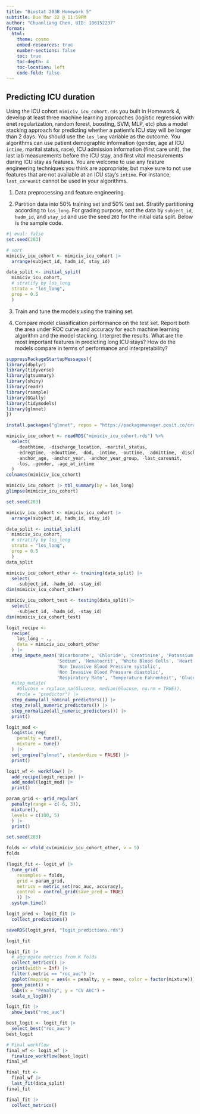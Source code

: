 ```yaml
---
title: "Biostat 203B Homework 5"
subtitle: Due Mar 22 @ 11:59PM
author: "Chuanliang Chen, UID: 106152237"
format:
  html:
    theme: cosmo
    embed-resources: true
    number-sections: false
    toc: true
    toc-depth: 4
    toc-location: left
    code-fold: false
---
```


## Predicting ICU duration

Using the ICU cohort `mimiciv_icu_cohort.rds` you built in Homework 4, develop at least three machine learning approaches (logistic regression with enet regularization, random forest, boosting, SVM, MLP, etc) plus a model stacking approach for predicting whether a patient's ICU stay will be longer than 2 days. You should use the `los_long` variable as the outcome. You algorithms can use patient demographic information (gender, age at ICU `intime`, marital status, race), ICU admission information (first care unit), the last lab measurements before the ICU stay, and first vital measurements during ICU stay as features. You are welcome to use any feature engineering techniques you think are appropriate; but make sure to not use features that are not available at an ICU stay's `intime`. For instance, `last_careunit` cannot be used in your algorithms. 

1. Data preprocessing and feature engineering.

2. Partition data into 50% training set and 50% test set. Stratify partitioning according to `los_long`. For grading purpose, sort the data by `subject_id`, `hadm_id`, and `stay_id` and use the seed `203` for the initial data split. Below is the sample code.
```r
#| eval: false
set.seed(203)

# sort
mimiciv_icu_cohort <- mimiciv_icu_cohort |>
  arrange(subject_id, hadm_id, stay_id)

data_split <- initial_split(
  mimiciv_icu_cohort, 
  # stratify by los_long
  strata = "los_long", 
  prop = 0.5
  )
```

3. Train and tune the models using the training set.

4. Compare model classification performance on the test set. Report both the area under ROC curve and accuracy for each machine learning algorithm and the model stacking. Interpret the results. What are the most important features in predicting long ICU stays? How do the models compare in terms of performance and interpretability?

```r
suppressPackageStartupMessages({
library(dbplyr)
library(tidyverse)
library(gtsummary)
library(shiny)
library(readr)
library(rsample)
library(GGally)
library(tidymodels)
library(glmnet)
})
```

```r
install.packages("glmnet", repos = "https://packagemanager.posit.co/cran/__linux__/jammy/latest")

```

```r
mimiciv_icu_cohort <- readRDS("mimiciv_icu_cohort.rds") %>%
  select(
    -deathtime, -discharge_location, -marital_status,
    -edregtime, -edouttime, -dod, -intime, -outtime, -admittime, -dischtime,
    -anchor_age, -anchor_year, -anchor_year_group, -last_careunit,
    -los, -gender, -age_at_intime
  )
colnames(mimiciv_icu_cohort)
```

```r
mimiciv_icu_cohort |> tbl_summary(by = los_long)
glimpse(mimiciv_icu_cohort)
```

```r
set.seed(203)

mimiciv_icu_cohort <- mimiciv_icu_cohort |>
  arrange(subject_id, hadm_id, stay_id)

data_split <- initial_split(
  mimiciv_icu_cohort, 
  # stratify by los_long
  strata = "los_long", 
  prop = 0.5
  )
data_split
```

```r
mimiciv_icu_cohort_other <- training(data_split) |>
  select(
    -subject_id, -hadm_id, -stay_id)
dim(mimiciv_icu_cohort_other)

mimiciv_icu_cohort_test <- testing(data_split)|>
  select(
    -subject_id, -hadm_id, -stay_id)
dim(mimiciv_icu_cohort_test)
```

```r
logit_recipe <- 
  recipe(
    los_long ~ .,
    data = mimiciv_icu_cohort_other
  ) |>
  step_impute_mean('Bicarbonate', 'Chloride', 'Creatinine', 'Potassium', 
                   'Sodium', 'Hematocrit', 'White Blood Cells', 'Heart Rate', 
                   'Non Invasive Blood Pressure systolic', 
                   'Non Invasive Blood Pressure diastolic',
                   'Respiratory Rate', 'Temperature Fahrenheit', 'Glucose') |>
  #step_mutate(
    #Glucose = replace_na(Glucose, median(Glucose, na.rm = TRUE)),
    #role = "predictor") |>
  step_dummy(all_nominal_predictors()) |>
  step_zv(all_numeric_predictors()) |> 
  step_normalize(all_numeric_predictors()) |>
  print()
```

```r
logit_mod <- 
  logistic_reg(
    penalty = tune(), 
    mixture = tune()
  ) |> 
  set_engine("glmnet", standardize = FALSE) |>
  print()
```

```r
logit_wf <- workflow() |>
  add_recipe(logit_recipe) |>
  add_model(logit_mod) |>
  print()
```

```r
param_grid <- grid_regular(
  penalty(range = c(-6, 3)), 
  mixture(),
  levels = c(100, 5)
  ) |>
  print()
```

```r
set.seed(203)

folds <- vfold_cv(mimiciv_icu_cohort_other, v = 5)
folds
```

```r
(logit_fit <- logit_wf |>
  tune_grid(
    resamples = folds,
    grid = param_grid,
    metrics = metric_set(roc_auc, accuracy),
    control = control_grid(save_pred = TRUE)
    )) |>
  system.time()
```

```r
logit_pred <- logit_fit |>
  collect_predictions()

saveRDS(logit_pred, "logit_predictions.rds")
```



```r
logit_fit
```

```r
logit_fit |>
  # aggregate metrics from K folds
  collect_metrics() |>
  print(width = Inf) |>
  filter(.metric == "roc_auc") |>
  ggplot(mapping = aes(x = penalty, y = mean, color = factor(mixture))) +
  geom_point() +
  labs(x = "Penalty", y = "CV AUC") +
  scale_x_log10()
```

```r
logit_fit |>
  show_best("roc_auc")
```

```r
best_logit <- logit_fit |>
  select_best("roc_auc")
best_logit
```

```r
# Final workflow
final_wf <- logit_wf |>
  finalize_workflow(best_logit)
final_wf
```

```r
final_fit <- 
  final_wf |>
  last_fit(data_split)
final_fit
```

```r
final_fit |> 
  collect_metrics()
```








